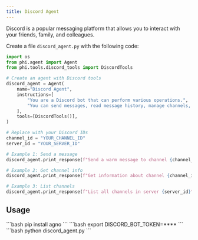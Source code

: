 ```yaml
---
title: Discord Agent
---
```


Discord is a popular messaging platform that allows you to interact with your friends, family, and colleagues.

Create a file `discord_agent.py` with the following code:

```python discord_agent.py
import os
from phi.agent import Agent
from phi.tools.discord_tools import DiscordTools

# Create an agent with Discord tools
discord_agent = Agent(
    name="Discord Agent",
    instructions=[
        "You are a Discord bot that can perform various operations.",
        "You can send messages, read message history, manage channels, and delete messages.",
    ],
    tools=[DiscordTools()],
)

# Replace with your Discord IDs
channel_id = "YOUR_CHANNEL_ID"
server_id = "YOUR_SERVER_ID"

# Example 1: Send a message
discord_agent.print_response(f"Send a warm message to channel {channel_id}", stream=True)

# Example 2: Get channel info
discord_agent.print_response(f"Get information about channel {channel_id}", stream=True)

# Example 3: List channels
discord_agent.print_response(f"List all channels in server {server_id}", stream=True)
```

## Usage

<Steps>
  <Snippet file="create-venv-step.mdx" />

  <Step title="Install libraries">
    ```bash
    pip install agno
    ```
  </Step>

  <Step title="Set environment variables">
    ```bash
    export DISCORD_BOT_TOKEN=****
    ```
  </Step>

  <Step title="Run the agent">
    ```bash
    python discord_agent.py
    ```
  </Step>

</Steps>